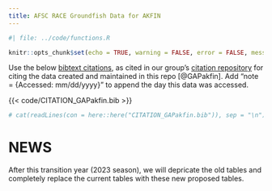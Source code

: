 ```yaml
---
title: AFSC RACE Groundfish Data for AKFIN
---
```


```r
#| file: ../code/functions.R

knitr::opts_chunk$set(echo = TRUE, warning = FALSE, error = FALSE, message = FALSE, eval = TRUE, comment = FALSE)
```


Use the below [bibtext citations](`r paste0(link_repo, "/blob/main/code/CITATION_GAPakfin.bib")`), as cited in our group's [citation repository](https://github.com/afsc-gap-products/citations/blob/main/cite/bibliography.bib) for citing the data created and maintained in this repo [@GAPakfin]. Add "note = {Accessed: mm/dd/yyyy}" to append the day this data was accessed. 

{{< code/CITATION_GAPakfin.bib >}}

```r
# cat(readLines(con = here::here("CITATION_GAPakfin.bib")), sep = "\n")
```

# NEWS

After this transition year (2023 season), we will depricate the old tables and completely replace the current tables with these new proposed tables. 
